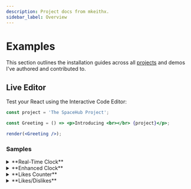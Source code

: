 ```yaml
---
description: Project docs from mkeithx.
sidebar_label: Overview
---
```





# Examples

This section outlines the installation guides across all [projects](/projects) and demos I've authored and contributed to.



<ProjectsDocsRow />


## Live Editor
Test your React using the Interactive Code Editor:

<BrowserWindow>


```jsx live noInline
const project = 'The SpaceHub Project';

const Greeting = () => <p>Introducing <br></br> {project}</p>;

render(<Greeting />);
```

</BrowserWindow>

### Samples

<details>
  <summary>**Real-Time Clock**</summary>

Displays the current time and updates every second. It uses `useState` to manage the time state and `useEffect` to set up and clean up a timer for real-time updates.

```jsx
function Clock(props) {
  const [date, setDate] = useState(new Date());
  useEffect(() => {
    const timerID = setInterval(() => tick(), 1000);

    return function cleanup() {
      clearInterval(timerID);
    };
  });

  function tick() {
    setDate(new Date());
  }

  return (
    <div>
      <h2>It is {date.toLocaleTimeString()}.</h2>
    </div>
  );
}
render(Clock)
```

</details>


<details>
<summary>**Enhanced Clock**</summary>

Showing both 24-hour and 12-hour formats.

```jsx
function Clock(props) {
  const [date, setDate] = useState(new Date());

  useEffect(() => {
    const timerID = setInterval(() => tick(), 1000);

    return () => clearInterval(timerID); // Cleanup timer on unmount
  }, []); // Add empty dependency array for one-time setup

  function tick() {
    setDate(new Date());
  }

  return (
    <div>
      <h4>
        Date: {date.toLocaleDateString()}, {date.toLocaleDateString(undefined, { weekday: "long" })}
      </h4>
      <h4>
        Time: {date.toLocaleTimeString([], { hour12: false })} · {date.toLocaleTimeString([])}
      </h4>
    </div>
  );
}

render(<Clock />);
```
</details>


<details>
<summary>**Likes Counter**</summary>

A simple component that allows users to increase a like count. 

```jsx
const LikeButton = (props: Props) => {
  const [likes, increaseLikes] = React.useState<number>(0);
  
  return (
    <div style={{ display: 'flex', flexDirection: 'column', alignItems: 'center' }}>
      <h3 style={{
        background: 'darkslateblue',
        color: 'white',
        padding: 8,
        borderRadius: 4,
        textAlign: 'center', // Center text within the h3
      }}>
        {props.label} {likes} Likes
      </h3>
      <button
        className="button button--md button--danger"
        onClick={() => increaseLikes(c => c + 1)}
      >
        {"🤍"}
      </button>
    </div>
  );
};

render(<LikeButton/>);
```
</details>

<details>
<summary>**Likes/Dislikes**</summary>

Counts for likes and dislikes using `useState` 

```jsx
const LikeDislikeButton = (props: Props) => {
  const [likes, setLikes] = React.useState<number>(0);
  const [dislikes, setDislikes] = React.useState<number>(0);

  return (
    <div style={{ display: 'flex', flexDirection: 'column', alignItems: 'center' }}>
      <h3 style={{
        background: 'darkslateblue',
        color: 'white',
        padding: 8,
        borderRadius: 4,
        textAlign: 'center',
      }}>
        {props.label} {likes} Likes | {dislikes} Dislikes
      </h3>
      <div>
        <button
          className="button button--md button--outline button--success"
          onClick={() => setLikes(likes + 1)}
          style={{ marginRight: 8 }} // Add gap between buttons
        >
          👍
        </button>
        <button
          className="button button--md button--outline button--danger"
          onClick={() => setDislikes(dislikes + 1)}
        >
          👎
        </button>
      </div>
    </div>
  );
};

render(<LikeDislikeButton/>);
```

</details>